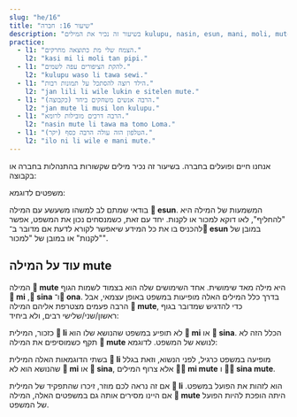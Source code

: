 ```yaml
---
slug: "he/16"
title: "שיעור 16: חברה"
description: "בשיעור זה נכיר את המילים kulupu, nasin, esun, mani, moli, mute!"
practice:
  - l1: "הצמח שלי מת כתוצאה מחרקים."
    l2: "kasi mi li moli tan pipi."
  - l1: "להקת הציפורים עפה לשמים."
    l2: "kulupu waso li tawa sewi."
  - l1: "הילד רוצה להסתכל על תמונות רבות."
    l2: "jan lili li wile lukin e sitelen mute."
  - l1: "הרבה אנשים משחקים ביחד (כקבוצה)."
    l2: "jan mute li musi lon kulupu."
  - l1: "הרבה דרכים מובילות לרומא."
    l2: "nasin mute li tawa ma tomo Loma."
  - l1: "הטלפון הזה עולה הרבה כסף (יקר)."
    l2: "ilo ni li wile e mani mute."
---
```



אנחנו חיים ופועלים בחברה. בשיעור זה נכיר מילים שקשורות בהתנהלות בחברה או בקבוצה:

<List>
  <Word sl="kulupu" m="חבורה, קבוצה, נבחרת" />
  <Word sl="nasin" m="דרך, מסלול, שיטה" />
  <Word sl="esun" m="להחליף, לסחור, שוק, מסחר" />
  <Word sl="mani" m="כסף, דבר ערך" />
  <Word sl="moli" m="מת, להרוג" />
  <Word sl="mute" m="הרבה, מאד" />
</List>

משפטים לדוגמא:

<List>
  <Sentence sl="nasin mute li lon." m="יש הרבה דרכים (לעשות משהו)." />
  <Sentence sl="jan li pali lon kulupu." m="אנשים עובדים בקבוצה." />
  <Sentence sl="len pona li wile e mani mute." m="בגדים טובים דורשים הרבה כסף." />
  <Sentence sl="jan mute li moli tan utala suli." m="הרבה אנשים מתו כתוצאה מהמלחמה."/>
  <Sentence sl="mi wile esun e soweli mi." m="אני רוצה למכור את הפרה שלי." />
  <Sentence sl="mi wile ala esun e soweli sina." m="אני לא רוצה לקנות את הפרה שלך." />
</List>

בודאי שמתם לב למשהו משעשע עם המילה **󱤋 esun**. המשמעות של המילה היא "להחליף", לאו דוקא למכור או לקנות. יחד עם זאת, כשמנסחים נכון את המשפט, אפשר להכניס בו את כל המידע שיאפשר לקורא לדעת אם מדובר ב־**󱤋 esun** במובן של "לקנות" או במובן של "למכור". 

## עוד על המילה mute

המילה **󱤼 mute** היא מילה מאד שימושית. אחד השימושים שלה הוא בצמוד לשמות הגוף **󱤴 mi** ,**󱥞 sina** ו־**󱥆 ona**. בדרך כלל המילים האלה מופיעות במשפט באופן עצמאי, אבל הרבה פעמים מצטרפת אליהם המילה **󱤼 mute**, כדי להדגיש שמדובר בגוף ראשון/שני/שלישי רבים, ולא ביחיד:

<List>
  <Word sl="mi mute" m="אנחנו" />
  <Sentence sl="kulupu pali li jo e mi mute." m="באירגון העובדים יש רבים מאיתנו." />
  <Word sl="sina mute" m="אתם/אתן" />
  <Sentence sl="ona li ken sitelen e sina mute." m="הם/ן יכולים/ות לצלם אתכם/ן." />
</List>

כזכור, המילית  **󱤧 li** לא תופיע במשפט שהנושא שלו הוא **󱤴 mi** או **󱥞 sina**. הכלל הזה לא תקף כשמוסיפים את המילה **󱤼 mute** לנושא של המשפט. לדוגמא:

<List>
  <Sentence sl="mi mute li kalama musi." m="אנחנו מנגנים." />
  <Sentence sl="sina mute li sona e ni." m="אתם/ן יודעים/ות את זה." />
</List>

בשתי הדוגמאות האלה המילית **󱤧 li** מופיעה במשפט כרגיל, לפני הנשוא, וזאת בגלל שהנושא הוא לא **󱤴 mi** או **󱥞 sina**, אלא צרוף המילים **󱤴󱤼 mi mute** ו **󱥞󱤼 sina mute**.

אם זה נראה לכם מוזר, זיכרו שהתפקיד של המילית **󱤧 li** הוא לזהות את הפועל במשפט. אם היינו מסירים אותה גם במשפטים האלה, המילה **󱤼 mute** היתה הופכת להיות הפועל של המשפט.

<Practice exercises={frontmatter.practice} />

